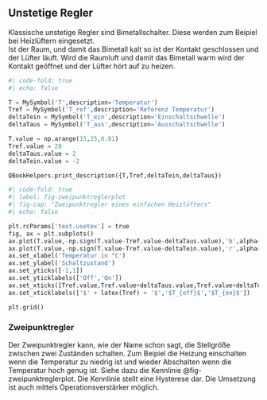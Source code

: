 ## Unstetige Regler
Klassische unstetige Regler sind Bimetallschalter. Diese werden zum Beipiel bei Heizlüftern eingesetzt.  
Ist der Raum, und damit das Bimetall kalt so ist der Kontakt geschlossen und der Lüfter läuft. Wird die Raumluft und damit das Bimetall warm wird der Kontakt geöffnet und der Lüfter hört auf zu heizen.

```python
#| code-fold: true
#| echo: false

T = MySymbol('T',description='Temperatur')
Tref = MySymbol('T_ref',description='Referenz Temperatur')
deltaTein = MySymbol('T_ein',description='Einschaltschwelle')
deltaTaus = MySymbol('T_aus',description='Ausschaltschwelle')

T.value = np.arange(15,25,0.01)
Tref.value = 20
deltaTaus.value = 2
deltaTein.value = -2

QBookHelpers.print_description({T,Tref,deltaTein,deltaTaus})

```

```python
#| code-fold: true
#| label: fig-zweipunktreglerplot
#| fig-cap: "Zweipunktregler eines einfachen Heizlüfters"
#| echo: false

plt.rcParams['text.usetex'] = true
fig, ax = plt.subplots()
ax.plot(T.value,-np.sign(T.value-Tref.value-deltaTaus.value),'b',alpha=0.8)
ax.plot(T.value,-np.sign(T.value-Tref.value-deltaTein.value),'r',alpha=0.8)
ax.set_xlabel('Temperatur in °C')
ax.set_ylabel('Schaltzustand')
ax.set_yticks([-1,1])
ax.set_yticklabels(['Off','On'])
ax.set_xticks([Tref.value,Tref.value+deltaTaus.value,Tref.value+deltaTein.value])
ax.set_xticklabels(['$' + latex(Tref) + '$','$T_{off}$','$T_{on}$'])

plt.grid()


```

### Zweipunktregler
Der Zweipunktregler kann, wie der Name schon sagt, die Stellgröße zwischen zwei Zuständen schalten. Zum Beipiel die Heizung einschalten wenn die Temperatur zu niedrig ist und wieder Abschalten wenn die Temperatur hoch genug ist.  Siehe dazu die Kennlinie @fig-zweipunktreglerplot.
Die Kennlinie stellt eine Hysterese dar. Die Umsetzung ist auch mittels Operationsverstärker möglich.

